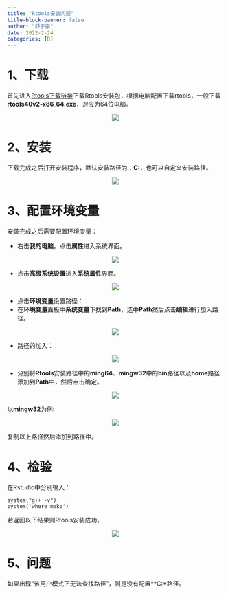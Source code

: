 ```yaml
---
title: "Rtools安装问题"
title-block-banner: false
author: "舒子豪"
date: 2022-2-24
categories: [R]
---
```

# 1、下载
首先进入[Rtools下载链接](https://cran.rstudio.com/bin/windows/Rtools/)下载Rtools安装包，根据电脑配置下载rtools，一般下载**rtools40v2-x86_64.exe**，对应为64位电脑。

<center>![](1.png)</center>

# 2、安装

下载完成之后打开安装程序，默认安装路径为：**C:\rtools40**，也可以自定义安装路径。

<center>![](2.png)</center>


# 3、配置环境变量

安装完成之后需要配置环境变量：

   * 右击**我的电脑**，点击**属性**进入系统界面。

<center>![](3.png)</center>


   * 点击**高级系统设置**进入**系统属性**界面。

<center>![](4.png)</center>


   * 点击**环境变量**设置路径：
   * 在**环境变量**面板中**系统变量**下找到**Path**，选中**Path**然后点击**编辑**进行加入路径。

<center>![](5.png)</center>



   * 路径的加入：

<center>![](6.png)</center>


   * 分别将**Rtools**安装路径中的**ming64**、**mingw32**中的**bin**路径以及**home**路径添加到**Path**中，然后点击确定。


<center>![](7.png)</center>

以**mingw32**为例:

<center>![](8.png)</center>

复制以上路径然后添加到路径中。

# 4、检验

在Rstudio中分别输入：

```
system("g++ -v")
system('where make')
```

若返回以下结果则Rtools安装成功。

<center>![](9.png)</center>

# 5、问题

如果出现“该用户模式下无法查找路径”，则是没有配置**C:\rtools40\home**路径。
